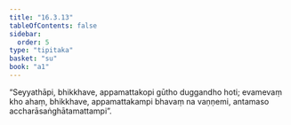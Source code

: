 ```yaml
---
title: "16.3.13"
tableOfContents: false
sidebar:
  order: 5
type: "tipitaka"
basket: "su"
book: "a1"
---
```



<DynamicBreadcrumb />

<Division number="320" book="a1" bookNo="15" page="36">

<Paragraph number="409" book="a1">
“Seyyathāpi, bhikkhave, appamattakopi gūtho duggandho hoti; evamevaṃ kho ahaṃ, bhikkhave, appamattakampi bhavaṃ na vaṇṇemi, antamaso accharāsaṅghātamattampi”.
</Paragraph>
</Division>